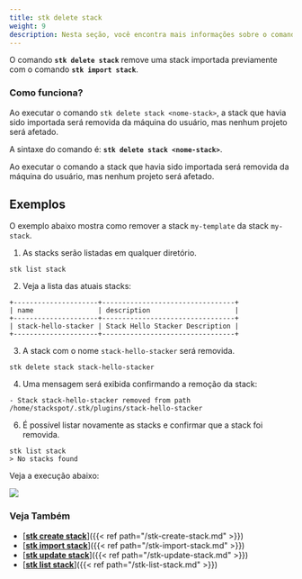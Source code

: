 ```yaml
---
title: stk delete stack
weight: 9
description: Nesta seção, você encontra mais informações sobre o comando 'stk delete stack'.
---
```


O comando **`stk delete stack`** remove uma stack importada previamente com o comando **`stk import stack`**.

 ### **Como funciona?**
Ao executar o comando `stk delete stack <nome-stack>`, a stack que havia sido importada será removida da máquina do usuário, mas nenhum projeto será afetado.

A sintaxe do comando é: **`stk delete stack <nome-stack>`**.  

Ao executar o comando a stack que havia sido importada será removida da máquina do usuário, mas nenhum projeto será afetado.

## **Exemplos**

O exemplo abaixo mostra como remover a stack `my-template` da stack `my-stack`.

1. As stacks serão listadas em qualquer diretório.
```
stk list stack
```
2. Veja a lista das atuais stacks:

```
+---------------------+---------------------------------+
| name                | description                     |
+---------------------+---------------------------------+
| stack-hello-stacker | Stack Hello Stacker Description |
+---------------------+---------------------------------+
``` 
3. A stack com o nome `stack-hello-stacker` será removida.
```
stk delete stack stack-hello-stacker
```
4. Uma mensagem será exibida confirmando a remoção da stack:
```
- Stack stack-hello-stacker removed from path /home/stackspot/.stk/plugins/stack-hello-stacker
```
6. É possível listar novamente as stacks e confirmar que a stack foi removida.

```
stk list stack
> No stacks found
```

Veja a execução abaixo:  

![](/v3.2.0/stkgifs/stk-delete-template.gif)


### **Veja Também**
- [<ins>**stk create stack**</ins>]({{< ref path="/stk-create-stack.md" >}})
- [<ins>**stk import stack**</ins>]({{< ref path="/stk-import-stack.md" >}})
- [<ins>**stk update stack**</ins>]({{< ref path="/stk-update-stack.md" >}})
- [<ins>**stk list stack**</ins>]({{< ref path="/stk-list-stack.md" >}})